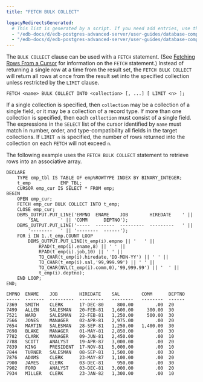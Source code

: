 ```yaml
---
title: "FETCH BULK COLLECT"

legacyRedirectsGenerated:
  # This list is generated by a script. If you need add entries, use the `legacyRedirects` key.
  - "/edb-docs/d/edb-postgres-advanced-server/user-guides/database-compatibility-stored-procedural-language-guide/13/fetch_bulk_collect.html"
  - "/edb-docs/d/edb-postgres-advanced-server/user-guides/database-compatibility-stored-procedural-language-guide/latest/fetch_bulk_collect.html"
---
```


<div id="fetch_bulk_collect" class="registered_link"></div>

The `BULK COLLECT` clause can be used with a `FETCH` statement. (See [Fetching Rows From a Cursor](../../08_static_cursors/03_fetching_rows_from_a_cursor/#fetching_rows_from_a_cursor) for information on the `FETCH` statement.) Instead of returning a single row at a time from the result set, the `FETCH BULK COLLECT` will return all rows at once from the result set into the specified collection unless restricted by the `LIMIT` clause.

```text
FETCH <name> BULK COLLECT INTO <collection> [, ...] [ LIMIT <n> ];
```

If a single collection is specified, then `collection` may be a collection of a single field, or it may be a collection of a record type. If more than one collection is specified, then each `collection` must consist of a single field. The expressions in the `SELECT` list of the cursor identified by `name` must match in number, order, and type-compatibility all fields in the target collections. If `LIMIT n` is specified, the number of rows returned into the collection on each `FETCH` will not exceed `n`.

The following example uses the `FETCH BULK COLLECT` statement to retrieve rows into an associative array.

```text
DECLARE
    TYPE emp_tbl IS TABLE OF emp%ROWTYPE INDEX BY BINARY_INTEGER;
    t_emp           EMP_TBL;
    CURSOR emp_cur IS SELECT * FROM emp;
BEGIN
    OPEN emp_cur;
    FETCH emp_cur BULK COLLECT INTO t_emp;
    CLOSE emp_cur;
    DBMS_OUTPUT.PUT_LINE('EMPNO  ENAME    JOB        HIREDATE    ' ||
        'SAL        ' || 'COMM      DEPTNO');
    DBMS_OUTPUT.PUT_LINE('-----  -------  ---------  ---------   ' ||
        '--------   ' || '--------  ------');
    FOR i IN 1..t_emp.COUNT LOOP
        DBMS_OUTPUT.PUT_LINE(t_emp(i).empno || '   ' ||
            RPAD(t_emp(i).ename,8) || ' ' ||
            RPAD(t_emp(i).job,10) || ' ' ||
            TO_CHAR(t_emp(i).hiredate,'DD-MON-YY') || ' ' ||
            TO_CHAR(t_emp(i).sal,'99,999.99') || ' ' ||
            TO_CHAR(NVL(t_emp(i).comm,0),'99,999.99') || '  ' ||
            t_emp(i).deptno);
    END LOOP;
END;

EMPNO  ENAME    JOB        HIREDATE    SAL        COMM      DEPTNO
-----  -------  ---------  ---------   --------   --------  ------
7369   SMITH    CLERK      17-DEC-80     800.00        .00  20
7499   ALLEN    SALESMAN   20-FEB-81   1,600.00     300.00  30
7521   WARD     SALESMAN   22-FEB-81   1,250.00     500.00  30
7566   JONES    MANAGER    02-APR-81   2,975.00        .00  20
7654   MARTIN   SALESMAN   28-SEP-81   1,250.00   1,400.00  30
7698   BLAKE    MANAGER    01-MAY-81   2,850.00        .00  30
7782   CLARK    MANAGER    09-JUN-81   2,450.00        .00  10
7788   SCOTT    ANALYST    19-APR-87   3,000.00        .00  20
7839   KING     PRESIDENT  17-NOV-81   5,000.00        .00  10
7844   TURNER   SALESMAN   08-SEP-81   1,500.00        .00  30
7876   ADAMS    CLERK      23-MAY-87   1,100.00        .00  20
7900   JAMES    CLERK      03-DEC-81     950.00        .00  30
7902   FORD     ANALYST    03-DEC-81   3,000.00        .00  20
7934   MILLER   CLERK      23-JAN-82   1,300.00        .00  10
```
